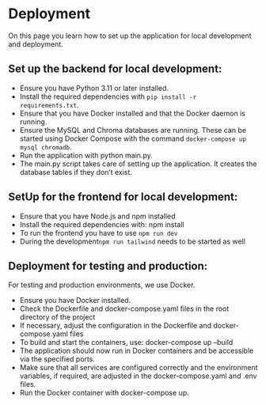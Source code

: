 # Deployment

On this page you learn how to set up the application for local development and deployment.

## Set up the backend for local development:

* Ensure you have Python 3.11 or later installed.
* Install the required dependencies with `pip install -r requirements.txt`.
* Ensure that you have Docker installed and that the Docker daemon is running.
* Ensure the MySQL and Chroma databases are running. These can be started using Docker Compose with the command `docker-compose up mysql chromadb`.
* Run the application with python main.py.
* The main.py script takes care of setting up the application. It creates the database tables if they don't exist.

## SetUp for the frontend for local development: 

* Ensure that you have Node.js and npm installed
* Install the required dependencies with: npm install
* To run the frontend you have to use  `npm run dev`
* During the development`npm run tailwind` needs to be started as well

## Deployment for testing and production:

For testing and production environments, we use Docker.

* Ensure you have Docker installed.
* Check the Dockerfile and docker-compose.yaml files in the root directory of the project
* If necessary, adjust the configuration in the Dockerfile and docker-compose.yaml files
* To build and start the containers, use: docker-compose up --build
* The application should now run in Docker containers and be accessible via the specified ports.
* Make sure that all services are configured correctly and the environment variables, if required, are adjusted in the docker-compose.yaml and .env files.
* Run the Docker container with docker-compose up.





